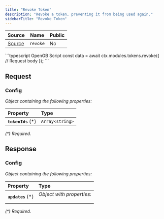 ```yaml
---
title: "Revoke Token"
description: "Revoke a token, preventing it from being used again."
sidebarTitle: "Revoke Token"
---
```


| Source                                                                                                      | Name       | Public     |
| ----------------------------------------------------------------------------------------------------------- | ---------- | ---------- |
| [Source](https://github.com/rivet-gg/opengb-modules/tree/main/modules/tokens/scripts/revoke.ts) | `revoke` | No |

<RequestExample>
```typescript OpenGB Script
const data = await ctx.modules.tokens.revoke({
  // Request body
});
```

</RequestExample>

## Request



### Config

_Object containing the following properties:_

| Property            | Type            |
| :------------------ | :-------------- |
| **`tokenIds`** (\*) | `Array<string>` |

_(\*) Required._


## Response



### Config

_Object containing the following properties:_

| Property           | Type                               |
| :----------------- | :--------------------------------- |
| **`updates`** (\*) | _Object with properties:_<ul></ul> |

_(\*) Required._

